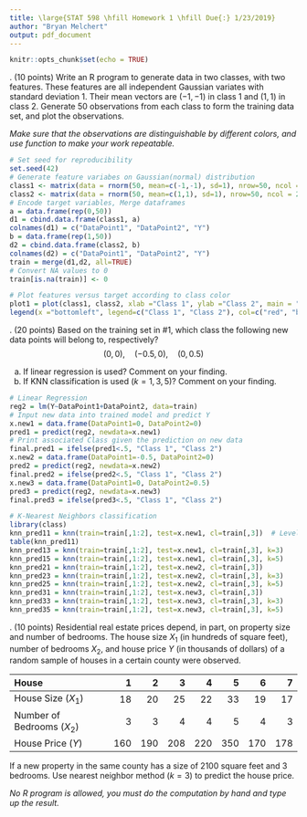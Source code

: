 ---
title: \large{STAT 598 \hfill Homework 1 \hfill Due{:} 1/23/2019}
author: "Bryan Melchert"
output: pdf_document
---

```{r setup, include=FALSE}
knitr::opts_chunk$set(echo = TRUE)
```


\bigskip
1. (10 points) Write an R program to generate data in two classes, with two features. These features are all independent Gaussian variates with standard deviation 1. Their mean vectors are $(-1,-1)$ in class 1 and $(1,1)$ in class 2. Generate 50 observations from each class to form the training data set, and plot the observations. 

*Make sure that the observations are distinguishable by different colors, and use* \texttt{set.seed()} *function to make your work repeatable.*

```{r Q1}
# Set seed for reproducibility
set.seed(42)
# Generate feature variabes on Gaussian(normal) distribution
class1 <- matrix(data = rnorm(50, mean=c(-1,-1), sd=1), nrow=50, ncol = 2)
class2 <- matrix(data = rnorm(50, mean=c(1,1), sd=1), nrow=50, ncol = 2)
# Encode target variables, Merge dataframes
a = data.frame(rep(0,50))
d1 = cbind.data.frame(class1, a)
colnames(d1) = c("DataPoint1", "DataPoint2", "Y")
b = data.frame(rep(1,50))
d2 = cbind.data.frame(class2, b)
colnames(d2) = c("DataPoint1", "DataPoint2", "Y")
train = merge(d1,d2, all=TRUE)
# Convert NA values to 0
train[is.na(train)] <- 0

# Plot features versus target according to class color
plot1 = plot(class1, class2, xlab ="Class 1", ylab ="Class 2", main = "Training Data", pch = 20, col=c('red', 'blue'))
legend(x ="bottomleft", legend=c("Class 1", "Class 2"), col=c("red", "blue"), pch=20, cex=0.8)
```

\bigskip \bigskip
2. (20 points) Based on the training set in #1, which class the following new data points will belong to, respectively? 
$$(0,0), \quad (-0.5,0), \quad (0,0.5)$$

a. If linear regression is used? Comment on your finding.
b. If KNN classification is used ($k=1,3,5$)? Comment on your finding.
    
```{r Q2}
# Linear Regression
reg2 = lm(Y~DataPoint1+DataPoint2, data=train)
# Input new data into trained model and predict Y
x.new1 = data.frame(DataPoint1=0, DataPoint2=0)
pred1 = predict(reg2, newdata=x.new1)
# Print associated Class given the prediction on new data
final.pred1 = ifelse(pred1<.5, "Class 1", "Class 2")
x.new2 = data.frame(DataPoint1=-0.5, DataPoint2=0)
pred2 = predict(reg2, newdata=x.new2)
final.pred2 = ifelse(pred2<.5, "Class 1", "Class 2")
x.new3 = data.frame(DataPoint1=0, DataPoint2=0.5)
pred3 = predict(reg2, newdata=x.new3)
final.pred3 = ifelse(pred3<.5, "Class 1", "Class 2")

# K-Nearest Neighbors classification
library(class)
knn_pred11 = knn(train=train[,1:2], test=x.new1, cl=train[,3])  # Levels: 0 1
table(knn_pred11)
knn_pred13 = knn(train=train[,1:2], test=x.new1, cl=train[,3], k=3)
knn_pred15 = knn(train=train[,1:2], test=x.new1, cl=train[,3], k=5)
knn_pred21 = knn(train=train[,1:2], test=x.new2, cl=train[,3])
knn_pred23 = knn(train=train[,1:2], test=x.new2, cl=train[,3], k=3)
knn_pred25 = knn(train=train[,1:2], test=x.new2, cl=train[,3], k=5)
knn_pred31 = knn(train=train[,1:2], test=x.new3, cl=train[,3])
knn_pred33 = knn(train=train[,1:2], test=x.new3, cl=train[,3], k=3)
knn_pred35 = knn(train=train[,1:2], test=x.new3, cl=train[,3], k=5)
```

\bigskip \bigskip
3. (10 points) Residential real estate prices depend, in part, on property size and number of bedrooms. The house size $X_1$ (in hundreds of square feet), number of bedrooms $X_2$, and house price $Y$ (in thousands of dollars) of a random sample of houses in a certain county were observed.

House | 1 | 2 | 3 | 4 | 5 | 6 | 7
:-|-:|-:|-:|-:|-:|-:|-:
House Size ($X_1$) | 18 | 20 | 25 | 22 | 33 | 19 | 17
Number of Bedrooms ($X_2$) | 3 | 3 | 4 | 4 | 5 | 4 | 3
House Price ($Y$) | 160 | 190 | 208 | 220 | 350 | 170 | 178

If a new property in the same county has a size of 2100 square feet and 3 bedrooms. Use nearest neighbor method ($k=3$) to predict the house price. 

*No R program is allowed, you must do the computation by hand and type up the result.*